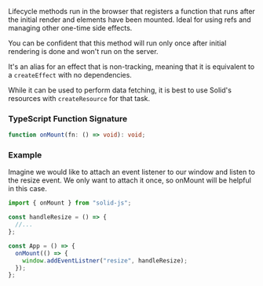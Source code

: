 <Title>onMount</Title>

Lifecycle methods run in the browser that registers a function that runs after the initial render and elements have been mounted.
Ideal for using refs and managing other one-time side effects.

You can be confident that this method will run only once after initial rendering is done and won't run on the server.

It's an alias for an effect that is non-tracking, meaning that it is equivalent to a `createEffect` with no dependencies.

While it can be used to perform data fetching, it is best to use Solid's resources with `createResource` for that task.

### TypeScript Function Signature

```typescript
function onMount(fn: () => void): void;
```

### Example

Imagine we would like to attach an event listener to our window and listen to the resize event.
We only want to attach it once, so onMount will be helpful in this case.

```jsx
import { onMount } from "solid-js";

const handleResize = () => {
  //...
};

const App = () => {
  onMount(() => {
    window.addEventListner("resize", handleResize);
  });
};
```
